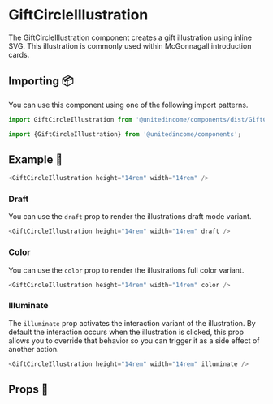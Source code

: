 
# GiftCircleIllustration

The GiftCircleIllustration component creates a gift illustration using inline SVG. This illustration is commonly used within McGonnagall introduction cards.

## Importing 📦

You can use this component using one of the following import patterns.

```javascript
import GiftCircleIllustration from '@unitedincome/components/dist/GiftCircleIllustration';
```

```javascript
import {GiftCircleIllustration} from '@unitedincome/components';
```

## Example 🚀

<Preview>
  <GiftCircleIllustration height="14rem" width="14rem" />
</Preview>

```javascript
<GiftCircleIllustration height="14rem" width="14rem" />
```

### Draft

You can use the `draft` prop to render the illustrations draft mode variant.

<Preview>
  <GiftCircleIllustration height="14rem" width="14rem" draft />
</Preview>

```javascript
<GiftCircleIllustration height="14rem" width="14rem" draft />
```

### Color

You can use the `color` prop to render the illustrations full color variant.

<Preview>
  <GiftCircleIllustration height="14rem" width="14rem" color />
</Preview>

```javascript
<GiftCircleIllustration height="14rem" width="14rem" color />
```

### Illuminate

The `illuminate` prop activates the interaction variant of the illustration. By default the interaction occurs when the illustration is clicked, this prop allows you to override that behavior so you can trigger it as a side effect of another action.

<Preview>
  <GiftCircleIllustration height="14rem" width="14rem" illuminate />
</Preview>

```javascript
<GiftCircleIllustration height="14rem" width="14rem" illuminate />
```

## Props 🔧

<Props of={GiftCircleIllustration} />
